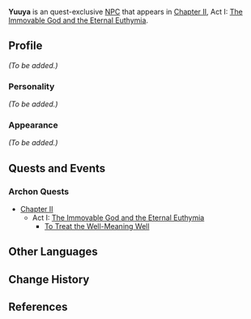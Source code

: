 {{Meta
<!-- Remove this template after adding the missing info -->
|missing_NPC_profile  = yes
}}
{{Character Infobox
|type             = Quest NPC
|image            = NPC Yuuya.png
|region           = Inazuma
|voiceEN          = [https://ajbecklesvo.com/ A.J. Beckles]<ref>Twitter: [https://twitter.com/ajbecklesvo/status/1417852187141607425 EN VA Self Announcement]</ref>
}}
'''Yuuya''' is an quest-exclusive [[NPC]] that appears in [[Chapter II]], Act I: [[The Immovable God and the Eternal Euthymia]].

==Profile==
<!-- detailed story/lore information goes here -->
''(To be added.)''

===Personality===
''(To be added.)''

===Appearance===
''(To be added.)''

==Quests and Events==
===Archon Quests===
* [[Chapter II]]
** Act I: [[The Immovable God and the Eternal Euthymia]]
*** [[To Treat the Well-Meaning Well]]

==Other Languages==
{{Other Languages|default_hidden = 1
|en      = Yuuya
|zhs     = 悠也
|zhs_rm  = Yōuyě
|zht     = 悠也
|zht_rm  = Yōuyě
|ja      = 悠也
|ja_rm   = Yuuya
|ko      = 유우야
|ko_rm   = Yuuya
|es      = Yuuya
|fr      = Yuuya
|ru      = Юуя
|th      = Yuuya
|vi      = Yuuya
|de      = Yuuya
|id      = Yuuya
|pt      = Yuuya
}}

==Change History==
{{Change History|2.0}}

==References==
{{Reflist}}